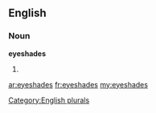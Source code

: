 ==English==

===Noun===
'''eyeshades'''

# {{plural of|[[eyeshade]]}}

[[Category:English plurals]]

[[ar:eyeshades]]
[[fr:eyeshades]]
[[my:eyeshades]]